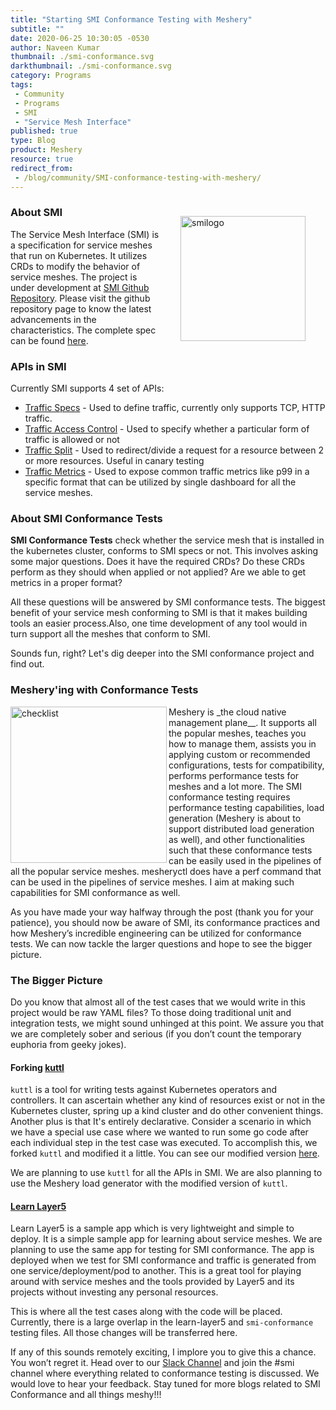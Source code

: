 ```yaml
---
title: "Starting SMI Conformance Testing with Meshery"
subtitle: ""
date: 2020-06-25 10:30:05 -0530
author: Naveen Kumar
thumbnail: ./smi-conformance.svg
darkthumbnail: ./smi-conformance.svg
category: Programs
tags:
 - Community
 - Programs
 - SMI
 - "Service Mesh Interface"
published: true
type: Blog
product: Meshery
resource: true
redirect_from:
 - /blog/community/SMI-conformance-testing-with-meshery/
---
```




<BlogWrapper>

<img src={smilogo} align="right" alt="smilogo" width="200px" style="margin:1rem 2rem;" />

### About SMI

The Service Mesh Interface (SMI) is a specification for service meshes that run on Kubernetes. It utilizes CRDs to modify the behavior of service meshes. The project is under development at [SMI Github Repository](https://github.com/servicemeshinterface/smi-spec). Please visit the github repository page to know the latest advancements in the characteristics. The complete spec can be found [here](https://github.com/servicemeshinterface/smi-spec/blob/master/SPEC.md).

### APIs in SMI

Currently SMI supports 4 set of APIs:

- [Traffic Specs](https://github.com/servicemeshinterface/smi-spec/blob/master/SPEC.md#traffic-specs) - Used to define traffic, currently only supports TCP, HTTP traffic.
- [Traffic Access Control](https://github.com/servicemeshinterface/smi-spec/blob/master/SPEC.md#traffic-access-control) - Used to specify whether a particular form of traffic is allowed or not
- [Traffic Split](https://github.com/servicemeshinterface/smi-spec/blob/master/SPEC.md#traffic-split) - Used to redirect/divide a request for a resource between 2 or more resources. Useful in canary testing
- [Traffic Metrics](https://github.com/servicemeshinterface/smi-spec/blob/master/SPEC.md#traffic-metrics) - Used to expose common traffic metrics like p99 in a specific format that can be utilized by single dashboard for all the service meshes.

### About SMI Conformance Tests

**SMI Conformance Tests** check whether the service mesh that is installed in the kubernetes cluster, conforms to SMI specs or not. This involves asking some major questions. Does it have the required CRDs? Do these CRDs perform as they should when applied or not applied? Are we able to get metrics in a proper format?

All these questions will be answered by SMI conformance tests. The biggest benefit of your service mesh conforming to SMI is that it makes building tools an easier process.Also, one time development of any tool would in turn support all the meshes that conform to SMI.

Sounds fun, right? Let's dig deeper into the SMI conformance project and find out.

### Meshery'ing with Conformance Tests

<img src={checklist} align="left" alt="checklist" width="250px"/>

<Link to="/cloud-native-management/meshery">Meshery</Link>  is _the cloud native management plane__. It supports all the popular meshes, teaches you how to manage them, assists you in applying custom or recommended configurations, tests for  compatibility, performs performance tests for meshes and a lot more. The SMI conformance testing requires performance testing capabilities, load generation (Meshery is about to support distributed load generation as well), and other functionalities such that these conformance tests can be easily used in the pipelines of all the popular service meshes. mesheryctl does have a perf command that can be used in the pipelines of service meshes. I aim at making such capabilities for SMI conformance as well.

As you have made your way halfway through the post (thank you for your patience), you should now be aware of SMI, its conformance practices and how Meshery’s incredible engineering can be utilized for conformance tests. We can now tackle the larger questions and hope to see the bigger picture.

### The Bigger Picture

Do you know that almost all of the test cases that we would write in this project would be  raw YAML files? To those doing traditional unit and integration tests, we might sound unhinged at this point. We assure you that we are completely sober and serious (if you don’t count the temporary euphoria from geeky jokes).

#### Forking [kuttl](https://kuttl.dev/)

`kuttl` is a tool for writing tests against Kubernetes operators and controllers. It can ascertain whether any kind of resources exist or not in the Kubernetes cluster, spring up a kind cluster and do other convenient things. Another plus is that It's entirely declarative. Consider a scenario in which we have a special use case where we wanted to run some go code  after each individual step in the test case was executed. To accomplish this, we forked `kuttl` and modified it a little. You can see our modified version [here](https://github.com/kanishkarj/kuttl).


We are planning to use `kuttl` for all the APIs in SMI. We are also planning to use the Meshery load generator with the modified version of `kuttl`.

#### [Learn Layer5](https://github.com/layer5io/learn-layer5/)

Learn Layer5 is a sample app which is very lightweight and simple to deploy. It is a simple sample app for learning about service meshes. We are planning to use the same app for testing for SMI conformance. The app is deployed when we test for SMI conformance and traffic is generated from one service/deployment/pod to another. This is a great tool for playing around with service meshes and the tools provided by Layer5 and its projects without investing any personal resources.

This is where all the test cases along with the code will be placed. Currently, there is a large overlap in the learn-layer5 and `smi-conformance` testing files. All those changes will be transferred here.

If any of this sounds remotely exciting, I implore you to give this a chance. You won’t regret it.
Head over to our [Slack Channel](http://slack.layer5.io) and join the #smi channel where everything related to conformance testing is discussed. We would love to hear your feedback. Stay tuned for more blogs related to SMI Conformance and all things meshy!!!


</BlogWrapper>
